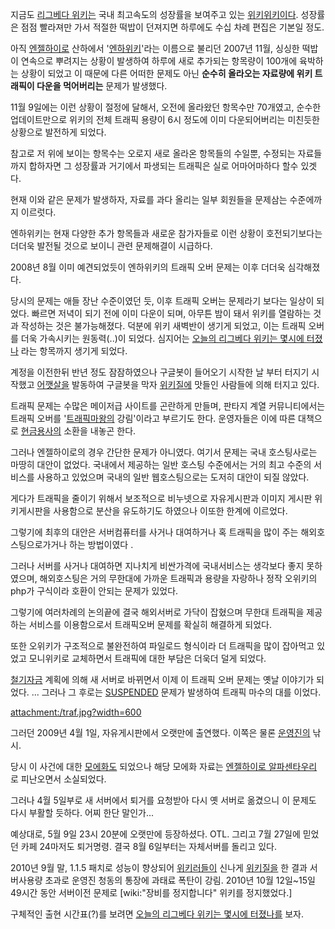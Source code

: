 지금도 [[리그베다 위키]]는 국내 최고속도의 성장률을 보여주고 있는 [[위키위키]]이다. 성장률은 점점 빨라져만 가서 적절한 떡밥이 던져지면 하루에도 수십 차례 편집은 기본일 정도.

아직 [[엔젤하이로]] 산하에서 '[[엔하위키]]'라는 이름으로 불리던 2007년 11월, 싱싱한 떡밥이 연속으로 뿌려지는 상황이 발생하여 하루에 새로 추가되는 항목량이 100개에 육박하는 상황이 되었고 이 때문에 다른 어떠한 문제도 아닌 '''순수히 올라오는 자료량에 위키 트래픽이 다운을 먹어버리는''' 문제가 발생했다.

11월 9일에는 이런 상황이 절정에 달해서, 오전에 올라왔던 항목수만 70개였고, 순수한 업데이트만으로 위키의 전체 트래픽 용량이 6시 정도에 이미 다운되어버리는 미친듯한 상황으로 발전하게 되었다.

참고로 저 위에 보이는 항목수는 오로지 새로 올라온 항목들의 수일뿐, 수정되는 자료들까지 합하자면 그 성장률과 거기에서 파생되는 트래픽은 실로 어마어마하다 할수 있겟다.

현재 이와 같은 문제가 발생하자, 자료를 과다 올리는 일부 회원들을 문제삼는 수준에까지 이르럿다.

엔하위키는 현재 다양한 추가 항목들과 새로운 참가자들로 이런 상황이 호전되기보다는 더더욱 발전될 것으로 보이니 관련 문제해결이 시급하다.



2008년 8월 이미 예견되었듯이 엔하위키의 트래픽 오버 문제는 이후 더더욱 심각해졌다.

당시의 문제는 애들 장난 수준이였던 듯, 이후 트래픽 오버는 문제라기 보다는 일상이 되었다. 빠르면 저녁이 되기 전에 이미 다운이 되며, 아무튼 밤이 돼서 위키를 열람하는 것과 작성하는 것은 불가능해졌다. 덕분에 위키 새벽반이 생기게 되었고, 이는 트래픽 오버를 더욱 가속시키는 원동력(..)이 되었다. 심지어는 [[오늘의 리그베다 위키는 몇시에 터졌나]] 라는 항목까지 생기게 되었다. 

계정을 이전한뒤 반년 정도 잠잠하였으나 구글봇이 들어오기 시작한 날 부터 터지기 시작했고 [[어깻살]]을 발동하여 구글봇을 막자 [[위키질]]에 맛들인 사람들에 의해 터지고 있다.

트래픽 문제는 수많은 메이저급 사이트를 곤란하게 만들며, 판타지 계열 커뮤니티에서는 트래픽 오버를 '[[트래픽마왕]]의 강림'이라고 부르기도 한다. 운영자들은 이에 따른 대책으로 [[현금용사]]의 소환을 내놓곤 한다.

그러나 엔젤하이로의 경우 간단한 문제가 아니였다. 여기서 문제는 국내 호스팅사로는 마땅히 대안이 없었다. 국내에서 제공하는 일반 호스팅 수준에서는 거의 최고 수준의 서비스를 사용하고 있었으며 국내의 일반 웹호스팅으로는 도저히 대안이 되질 않았다.

게다가 트래픽을 줄이기 위해서 보조적으로 비누넷으로 자유게시판과 이미지 게시판 위키게시판을 사용함으로 분산을 유도하기도 하였으나 이또한 한계에 이르었다.

그렇기에 최후의 대안은 서버컴퓨터를 사거나 대여하거나 혹 트래픽을 많이 주는 해외호스팅으로가거나 하는 방법이였다 .

그러나 서버를 사거나 대여하면 지나치게 비싼가격에 국내서비스는 생각보다 좋지 못하였으며, 해외호스팅은 거의 무한대에 가까운 트래픽과 용량을 자랑하나 정작 오위키의 php가 구식이라 호환이 안되는 문제가 있었다.



그렇기에 여러차례의 논의끝에 결국 해외서버로 가닥이 잡혔으며 무한대 트래픽을 제공하는 서비스를 이용함으로서 트래픽오버 문제를 확실히 해결하게 되었다.

또한 오위키가 구조적으로 불완전하여 파일로드 형식이라 더 트래픽을 많이 잡아먹고 있었고 모니위키로 교체하면서 트래픽에 대한 부담은 더욱더 덜게 되었다.



[[철기자금]] 계획에 의해 새 서버로 바뀌면서 이제 이 트래픽 오버 문제는 옛날 이야기가 되었다.
... 그러나 그 후로는 [[SUSPENDED]] 문제가 발생하여 트래픽 마수의 대를 이었다.

attachment:/traf.jpg?width=600

그러던 2009년 4월 1일, 자유게시판에서 오랫만에 출연했다. 이쪽은 물론 [[운영진]]의 낚시.

당시 이 사건에 대한 [[모에화]]도 되었으나 해당 모에화 자료는 [[엔젤하이로 알파센타우리]] 로 피난오면서 소실되었다.

그러나 4월 5일부로 새 서버에서 퇴거를 요청받아 다시 옛 서버로 옮겼으니 이 문제도 다시 부활할 듯하다. 어찌 한단 말인가...

예상대로, 5월 9일 23시 20분에 오랫만에 등장하셨다. OTL. 그리고 7월 27일에 믿었던 카페 24마저도 퇴거명령. 결국 8월 6일부터는 자체서버를 돌리고 있다.

2010년 9월 말, 1.1.5 패치로 성능이 향상되어 [[위키러]]들이 신나게 [[위키질]]을 한 결과 서버사용량 초과로 운영진 청동의 통장에 과태료 폭탄이 강림. 2010년 10월 12일~15일 49시간 동안 서버이전 문제로 [wiki:"장비를 정지합니다" 위키를 정지했었다.] 

구체적인 출현 시간표(?)를 보려면 [[오늘의 리그베다 위키는 몇시에 터졌나]]를 보자.

